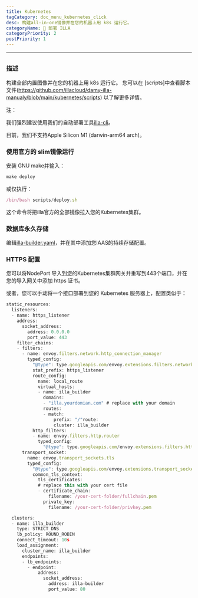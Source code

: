 ```yaml
---
title: Kubernetes
tagCategory: doc_menu_kubernetes_click
desc: 构建all-in-one镜像并在您的机器上用 k8s 运行它。
categoryName: 👷 部署 ILLA
categoryPriority: 2
postPriority: 1
---
```


* * *

## <h2 hidden>Kubernetes</h2>

### 描述

构建全部内置图像并在您的机器上用 k8s 运行它。 您可以在 [scripts]中查看脚本文件(https://github.com/illacloud/damy-illa-manualy/blob/main/kubernetes/scripts) 以了解更多详情。

注：

我们强烈建议使用我们的自动部署工具[illa-cli](https://github.com/illacloud/illa)。

目前，我们不支持Apple Silicon M1 (darwin-arm64 arch)。

### 使用官方的 slim镜像运行

安装 GNU make并输入：

```jsx
make deploy
```

或仅执行：

```jsx
/bin/bash scripts/deploy.sh
```

这个命令将把illa官方的全部镜像拉入您的Kubernetes集群。

### 数据库永久存储

编辑[illa-builder.yaml](https://github.com/illacloud/deply-illa-manualy/blob/main/kubernetes/illa-builder.yaml)，并在其中添加您IAAS的持续存储配置。

### HTTPS 配置

您可以将NodePort 导入到您的Kubernetes集群网关并重写到443个端口，并在您的导入网关中添加 https 证书。

或者，您可以手动将一个接口部署到您的 Kubernetes 服务器上，配置类似于：

```jsx
static_resources:
  listeners:
  - name: https_listener
    address:
      socket_address:
        address: 0.0.0.0
        port_value: 443
    filter_chains:
    - filters:
      - name: envoy.filters.network.http_connection_manager
        typed_config:
          "@type": type.googleapis.com/envoy.extensions.filters.network.http_connection_manager.v3.HttpConnectionManager
          stat_prefix: https_listener
          route_config:
            name: local_route
            virtual_hosts:
            - name: illa_builder
              domains:
              - "illa.yourdomian.com" # replace with your domain
              routes:
              - match:
                  prefix: "/"route:
                  cluster: illa_builder
          http_filters:
          - name: envoy.filters.http.router
            typed_config:
              "@type": type.googleapis.com/envoy.extensions.filters.http.router.v3.Router
      transport_socket:
        name: envoy.transport_sockets.tls
        typed_config:
          "@type": type.googleapis.com/envoy.extensions.transport_sockets.tls.v3.DownstreamTlsContext
          common_tls_context:
            tls_certificates:
            # replace this with your cert file
            - certificate_chain:
                filename: /your-cert-folder/fullchain.pem
              private_key:
                filename: /your-cert-folder/privkey.pem

  clusters:
  - name: illa_builder
    type: STRICT_DNS
    lb_policy: ROUND_ROBIN
    connect_timeout: 10s
    load_assignment:
      cluster_name: illa_builder
      endpoints:
      - lb_endpoints:
        - endpoint:
            address:
              socket_address:
                address: illa-builder
                port_value: 80
```
